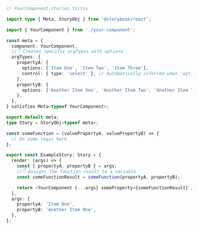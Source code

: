 ```ts
// YourComponent.stories.ts|tsx

import type { Meta, StoryObj } from '@storybook/react';

import { YourComponent } from './your-component';

const meta = {
  component: YourComponent,
  //👇 Creates specific argTypes with options
  argTypes: {
    propertyA: {
      options: ['Item One', 'Item Two', 'Item Three'],
      control: { type: 'select' }, // Automatically inferred when 'options' is defined
    },
    propertyB: {
      options: ['Another Item One', 'Another Item Two', 'Another Item Three'],
    },
  },
} satisfies Meta<typeof YourComponent>;

export default meta;
type Story = StoryObj<typeof meta>;

const someFunction = (valuePropertyA, valuePropertyB) => {
  // Do some logic here
};

export const ExampleStory: Story = {
  render: (args) => {
    const { propertyA, propertyB } = args;
    //👇 Assigns the function result to a variable
    const someFunctionResult = someFunction(propertyA, propertyB);

    return <YourComponent {...args} someProperty={someFunctionResult} />;
  },
  args: {
    propertyA: 'Item One',
    propertyB: 'Another Item One',
  },
};
```

